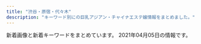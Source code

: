 ```yaml
---
title: "渋谷・原宿・代々木"
description: "キーワード別にの巨乳アジアン・チャイナエステ嬢情報をまとめました。"
---
```


新着画像と新着キーワードをまとめています。
2021年04月05日の情報です。

<DmmAffiliateIns />
<KeywordTable
  shops={
    [
    {
        "keywords": {
            "86": 2,
            "D": 3,
            "87": 1,
            "C": 3,
            "85": 3
        },
        "station": "JR\u6e0b\u8c37\u99c5\u30cf\u30c1\u516c\u53e3",
        "img_links": [
            "http://www.sarara-es.xyz/files/002.jpg",
            "http://www.sarara-es.xyz/images/shop/shop02.jpg",
            "http://www.sarara-es.xyz/images/face.png",
            "http://www.sarara-es.xyz/images/s_staff.png",
            "http://www.sarara-es.xyz/files/005.jpg",
            "http://www.sarara-es.xyz/images/s_link.png",
            "http://www.sarara-es.xyz/images/r4.jpg",
            "http://www.sarara-es.xyz/images/r5.jpg",
            "http://www.sarara-es.xyz/images/news.png",
            "http://www.sarara-es.xyz/files/006.jpg",
            "http://www.sarara-es.xyz/images/pick.png",
            "http://www.sarara-es.xyz/images/r2.jpg",
            "http://www.sarara-es.xyz/images/shop/shop01.jpg",
            "http://www.sarara-es.xyz/files/003.jpg",
            "http://www.sarara-es.xyz/images/top.png",
            "http://www.sarara-es.xyz/images/r1.jpg",
            "http://www.sarara-es.xyz/files/004.jpg",
            "http://www.sarara-es.xyz/images/bj2.jpg",
            "http://www.sarara-es.xyz/images/end.png",
            "http://www.sarara-es.xyz/files/001.jpg",
            "http://www.sarara-es.xyz/images/shop/shop03.jpg",
            "http://www.sarara-es.xyz/images/shop/shop04.jpg"
        ],
        "name": "Honey",
        "url": "http://www.sarara-es.xyz"
    },
    {
        "station": "JR\u6e0b\u8c37\u99c5\u6771\u53e3",
        "img_links": [],
        "url": "http://kokoronosato.tyo.cm/",
        "name": "\u68ee\u306e\u9999",
        "keywords": {}
    },
    {
        "keywords": {},
        "url": "http://ipidiw.com/beautifulgirl8/",
        "station": "JR\u6e0b\u8c37\u99c5\u897f\u53e3",
        "name": "\u30d3\u30e5\u30fc\u30c6\u30a3\u30d5\u30eb\u30ac\u30fc\u30eb",
        "img_links": [
            "http://ipidiw.com/beautifulgirl8/user_data/00000095.jpg",
            "http://ipidiw.com/beautifulgirl8/images/s_news.png",
            "http://ipidiw.com/beautifulgirl8/images/n3.png",
            "http://ipidiw.com/beautifulgirl8/user_data/00000077.jpg",
            "http://ipidiw.com/beautifulgirl8/user_data/00000087.jpg",
            "http://ipidiw.com/beautifulgirl8/images/mobile.png",
            "http://ipidiw.com/beautifulgirl8/images/s_staff.jpg",
            "http://ipidiw.com/beautifulgirl8/images/s3.png",
            "http://ipidiw.com/beautifulgirl8/images/int2.jpg",
            "http://ipidiw.com/beautifulgirl8/user_data/00000073.jpg",
            "http://ipidiw.com/beautifulgirl8/user_data/00000060.jpg",
            "http://ipidiw.com/beautifulgirl8/images/n1.jpg",
            "http://ipidiw.com/beautifulgirl8/images/s1.png",
            "http://ipidiw.com/beautifulgirl8/images/int1.jpg",
            "http://ipidiw.com/beautifulgirl8/user_data/00000098.jpg",
            "http://ipidiw.com/beautifulgirl8/images/s_pick.png",
            "http://ipidiw.com/beautifulgirl8/images/top.png"
        ]
    },
    {
        "img_links": [
            "http://www.e-god.work/images/ais.jpg",
            "http://www.e-god.work/images/sys1.jpg",
            "http://www.e-god.work/images/interior_t.jpg",
            "http://www.e-god.work/img/koko1.jpg",
            "http://www.e-god.work/img/yuki1.jpg",
            "http://www.e-god.work/img/eri1.jpg",
            "http://www.e-god.work/images/staff_t.jpg",
            "http://www.e-god.work/img/koko2.jpg",
            "http://www.e-god.work/images/info.jpg",
            "http://www.e-god.work/images/1.jpg",
            "http://www.e-god.work/images/mobile.jpg",
            "http://www.e-god.work/images/news.jpg",
            "http://www.e-god.work/images/head.jpg",
            "http://www.e-god.work/images/int2.jpg",
            "http://www.e-god.work/images/tel.jpg",
            "http://www.e-god.work/images/int1.jpg",
            "http://www.e-god.work/images/line.png",
            "http://www.e-god.work/images/2.jpg",
            "http://www.e-god.work/img/zb.jpg",
            "http://www.e-god.work/images/sys2.jpg",
            "http://www.e-god.work/images/4.jpg"
        ],
        "station": "JR\u6e0b\u8c37\u99c5\u30cf\u30c1\u516c\u53e3",
        "keywords": {},
        "url": "http://www.e-god.work/",
        "name": "\u30b9\u30ef\u30f3"
    },
    {
        "keywords": {
            "85": 11,
            "C": 57,
            "D": 20,
            "83": 12,
            "84": 35,
            "E": 6,
            "87": 12,
            "86": 12
        },
        "img_links": [
            "http://www.ogon.work/img/icon/new.jpg",
            "http://www.ogon.work/staff/ayumi2.jpg",
            "http://www.ogon.work/staff/momo1.jpg",
            "http://www.ogon.work/img/interior.jpg",
            "http://www.ogon.work/staff/ayumi1.jpg",
            "http://www.ogon.work/img/contentsbottom.png",
            "http://www.ogon.work/staff/yuki1.jpg",
            "http://www.ogon.work/staff/aya1.jpg",
            "http://www.ogon.work/staff/sara1.jpg",
            "http://www.ogon.work/staff/ayumi3.jpg",
            "http://www.ogon.work/img/s/s_qa.png",
            "http://www.ogon.work/img/bana02.jpg",
            "http://www.ogon.work/staff/hana1.jpg",
            "http://www.ogon.work/img/bana03.jpg",
            "http://www.ogon.work/staff/tina1.jpg",
            "http://www.ogon.work/staff/yuki2.jpg"
        ],
        "url": "http://www.ogon.work/",
        "station": "JR\u6e0b\u8c37\u99c5\u30cf\u30c1\u516c\u53e3",
        "name": "\u9ec4\u91d1\u6d77\u5cb8"
    },
    {
        "url": "http://www.aixin.co.jp/",
        "img_links": [
            "http://www.aixin.co.jp/images/price/long.jpg",
            "http://www.aixin.co.jp/images/staff/rushi/rushi.jpg",
            "http://www.aixin.co.jp/images/staff/yui2/yui2.png",
            "http://www.aixin.co.jp/images/staff/ayaka/1.jpg",
            "http://www.aixin.co.jp/images/map/google.png",
            "http://www.aixin.co.jp/images/staff/mimi2/mimi2.png",
            "http://www.aixin.co.jp/images/top_pic/top2.jpg",
            "http://www.aixin.co.jp/images/staff/miki/miki.jpg",
            "http://www.aixin.co.jp/images/costume/3.png",
            "http://www.aixin.co.jp/images/staff/mirai/mirai.png",
            "http://www.aixin.co.jp/images/staff/ruri2/ruri2.png",
            "http://www.aixin.co.jp/images/price/hirou.jpg",
            "http://www.aixin.co.jp/images/staff/akane/akane.png",
            "http://www.aixin.co.jp/images/costume/7.png",
            "http://www.aixin.co.jp/images/staff/mika2/2.png",
            "http://www.aixin.co.jp/images/staff/eri/eri.png",
            "http://www.aixin.co.jp/images/costume/1.png",
            "http://www.aixin.co.jp/images/staff/yuzu/yuzu.jpg",
            "http://www.aixin.co.jp/images/costume/2.png",
            "http://www.aixin.co.jp/images/price/aroma.jpg",
            "http://www.aixin.co.jp/images/staff/ayaka/ayaka.jpg",
            "http://www.aixin.co.jp/images/staff/rushi/1.jpg",
            "http://www.aixin.co.jp/images/staff/mika2/mika2.png",
            "http://www.aixin.co.jp/images/staff/miya/miya.jpg",
            "http://www.aixin.co.jp/images/staff/mika2/1.png",
            "http://www.aixin.co.jp/images/staff/ran/ran.png",
            "http://www.aixin.co.jp/images/costume/4.png",
            "http://www.aixin.co.jp/images/staff/ruru2/ruru2.jpg",
            "http://www.aixin.co.jp/images/staff/yuzu/2.jpg",
            "http://www.aixin.co.jp/images/wanted/wanted.png",
            "http://www.aixin.co.jp/images/staff/miya/1.jpg",
            "http://www.aixin.co.jp/images/costume/6.png",
            "http://www.aixin.co.jp/images/staff/haruka2/haruka2.png",
            "http://www.aixin.co.jp/images/staff/chiemi/chiemi.jpg",
            "http://www.aixin.co.jp/images/price/tokusen.jpg",
            "http://www.aixin.co.jp/images/staff/miki/2.jpg",
            "http://www.aixin.co.jp/images/staff/rara/rara.png",
            "http://www.aixin.co.jp/images/staff/miharu/miharu.png",
            "http://www.aixin.co.jp/images/staff/aki/aki.png",
            "http://www.aixin.co.jp/images/staff/chiemi/1.jpg",
            "http://www.aixin.co.jp/images/staff/koko/koko.png",
            "http://www.aixin.co.jp/images/top/top.jpg"
        ],
        "station": "JR\u6e0b\u8c37\u99c5",
        "keywords": {},
        "name": "\u30a2\u30a4\u30b7\u30f3"
    },
    {
        "station": "JR\u6e0b\u8c37\u99c5\u5bae\u76ca\u5742\u53e3",
        "url": "http://angel.est.cm/",
        "keywords": {},
        "name": "Angel",
        "img_links": []
    },
    {
        "keywords": {
            "86": 3,
            "87": 5,
            "C": 17,
            "88": 5,
            "E": 2,
            "D": 4,
            "F": 1,
            "85": 4
        },
        "name": "\u6ce1\u6ce1\u30d5\u30a7\u30a2\u30ea\u30fc",
        "url": "http://awaawa-fairy.work/",
        "station": "JR\u6e0b\u8c37\u99c5\u897f\u53e3",
        "img_links": [
            "http://awaawa-fairy.work/sp/img/sys.jpg",
            "http://awaawa-fairy.work/sp/img/sta27.png",
            "http://awaawa-fairy.work/img/st17.png",
            "http://awaawa-fairy.work/sp/img/add.jpg",
            "http://awaawa-fairy.work/img/sta17.png",
            "http://awaawa-fairy.work/sp/img/botton.jpg",
            "http://awaawa-fairy.work/img/nos.png",
            "http://awaawa-fairy.work/sp/img/pic.jpg",
            "http://awaawa-fairy.work/sp/img/sta17.png",
            "http://awaawa-fairy.work/sp/img/t-s.jpg",
            "http://awaawa-fairy.work/sp/img/mv.jpg",
            "http://awaawa-fairy.work/sp/img/pc.jpg",
            "http://awaawa-fairy.work/sp/img/sta15.png",
            "http://awaawa-fairy.work/sp/img/sta22.png",
            "http://awaawa-fairy.work/img/sta15.png",
            "http://awaawa-fairy.work/sp/img/sta26.png",
            "http://awaawa-fairy.work/img/head.png",
            "http://awaawa-fairy.work/img/st27.png",
            "http://awaawa-fairy.work/sp/img/t-a.jpg",
            "http://awaawa-fairy.work/img/st29.png",
            "http://awaawa-fairy.work/sp/img/p-29.png",
            "http://awaawa-fairy.work/img/sta22.png",
            "http://awaawa-fairy.work/img/st18.png",
            "http://awaawa-fairy.work/img/bottom.png",
            "http://awaawa-fairy.work/sp/img/tel.jpg",
            "http://awaawa-fairy.work/img/st26.png",
            "http://awaawa-fairy.work/img/sta29.png",
            "http://awaawa-fairy.work/sp/img/p-26.png",
            "http://awaawa-fairy.work/sp/img/sta29.png",
            "http://awaawa-fairy.work/img/st22.png",
            "http://awaawa-fairy.work/img/sta26.png",
            "http://awaawa-fairy.work/sp/img/info.jpg",
            "http://awaawa-fairy.work/img/mo.png",
            "http://awaawa-fairy.work/img/st017.png",
            "http://awaawa-fairy.work/sp/img/line.jpg",
            "http://awaawa-fairy.work/img/st28.png",
            "http://awaawa-fairy.work/sp/img/tit.jpg",
            "http://awaawa-fairy.work/sp/img/t-t.jpg",
            "http://awaawa-fairy.work/sp/img/sta28.png",
            "http://awaawa-fairy.work/sp/img/time.jpg",
            "http://awaawa-fairy.work/sp/img/t-r.jpg",
            "http://awaawa-fairy.work/img/sta28.png",
            "http://awaawa-fairy.work/img/sta27.png",
            "http://awaawa-fairy.work/img/sta18.png",
            "http://awaawa-fairy.work/img/st4.png",
            "http://awaawa-fairy.work/sp/img/p-27.png",
            "http://awaawa-fairy.work/sp/img/p-15.png",
            "http://awaawa-fairy.work/img/st018.png",
            "http://awaawa-fairy.work/sp/img/sta18.png",
            "http://awaawa-fairy.work/sp/img/t-o.jpg",
            "http://awaawa-fairy.work/img/st15.png"
        ]
    },
    {
        "img_links": [
            "http://www.kaede-es.club/psd/off32.jpg",
            "http://www.kaede-es.club/images/index-tiba_09.jpg",
            "http://www.kaede-es.club/css/2.jpeg",
            "http://www.kaede-es.club/images/staff/miki.jpg",
            "http://www.kaede-es.club/images/shop/DSC_0086-300x199.jpg",
            "http://www.kaede-es.club/images/staff/neinei2.jpg",
            "http://www.kaede-es.club/images/staff/2/riri.jpg",
            "http://www.kaede-es.club/images/t-off-ico.jpg",
            "http://www.kaede-es.club/images/index-tiba_04.jpg",
            "http://www.kaede-es.club/images/shop/DSC_0087-221x300.jpg",
            "http://www.kaede-es.club/images/shop/DSC_0998-199x300.jpg",
            "http://www.kaede-es.club/images/index-tiba_10.jpg",
            "http://www.kaede-es.club/images/staff/2/hana.jpg",
            "http://www.kaede-es.club/images/index-tiba_13.jpg",
            "http://www.kaede-es.club/images/staff/6.jpg",
            "http://www.kaede-es.club/images/nav/nav-staff.jpg",
            "http://www.kaede-es.club/images/staff/2/7.jpg",
            "http://www.kaede-es.club/images/staff/2/momo.jpg",
            "http://www.kaede-es.club/images/staff/2/miki.jpg",
            "http://www.kaede-es.club/images/staff/4/sati.jpg",
            "http://www.kaede-es.club/images/index-tiba_02.jpg",
            "http://www.kaede-es.club/images/nav/nav-job.jpg",
            "http://www.kaede-es.club/psd/off2-1.jpg",
            "http://www.kaede-es.club/images/staff/4/yuyu2.jpg",
            "http://www.kaede-es.club/images/nav/nav-sys.jpg"
        ],
        "station": "JR\u4ee3\u3005\u6728\u99c5",
        "keywords": {},
        "name": "\u6953",
        "url": "http://www.kaede-es.club/"
    }
]
}
/>
<DmmAffiliateScript />
